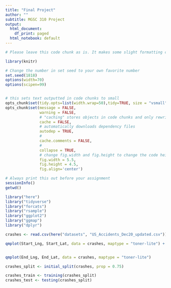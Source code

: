 ```yaml
---
title: "Final Project"
author: ""
subtitle: MGSC 310 Project 
output:
  html_document:
    df_print: paged
  html_notebook: default
---
```



```r

# Please leave this code chunk as is. It makes some slight formatting changes to alter the output to be more aesthetically pleasing. 

library(knitr)

# Change the number in set seed to your own favorite number
set.seed(1818)
options(width=70)
options(scipen=99)


# this sets text outputted in code chunks to small
opts_chunk$set(tidy.opts=list(width.wrap=50),tidy=TRUE, size = "vsmall")  
opts_chunk$set(message = FALSE,                                          
               warning = FALSE,
               # "caching" stores objects in code chunks and only rewrites if you change things
               cache = FALSE,                               
               # automatically downloads dependency files
               autodep = TRUE,
               # 
               cache.comments = FALSE,
               # 
               collapse = TRUE,
               # change fig.width and fig.height to change the code height and width by default
               fig.width = 5.5,  
               fig.height = 4.5,
               fig.align='center')


```

```r

# Always print this out before your assignment
sessionInfo()
getwd()

```


<!-- ### start answering your problem set here -->
<!-- You may export your homework in either html or pdf, with the former usually being easier. 
     To export or compile your Rmd file: click above on 'Knit' then 'Knit to HTML' -->
<!-- Be sure to submit both your .Rmd file and the compiled .html or .pdf file for full credit -->


```r

library("here")
library("tidyverse")
library("forcats")
library("rsample")
library("ggplot2")
library("ggmap")
library("dplyr")


```



```r

crashes <- read.csv(here("datasets", "US_Accidents_Dec20_updated.csv"))


```



```r

qmplot(Start_Lng, Start_Lat, data = crashes, maptype = "toner-lite") + facet_wrap(~ Severity)



```



```r

qmplot(End_Lng, End_Lat, data = crashes, maptype = "toner-lite")

```

```r

crashes_split <- initial_split(crashes, prop = 0.75)

crashes_train <- training(crashes_split)
crashes_test <- testing(crashes_split)


```


